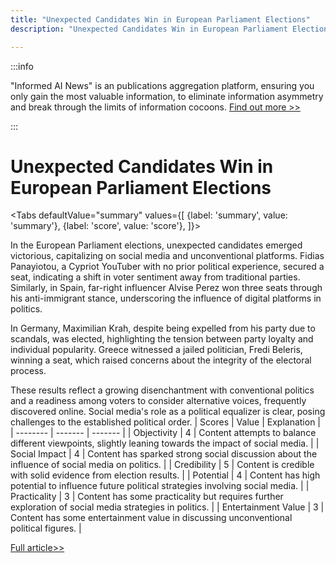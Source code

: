 ```yaml
---
title: "Unexpected Candidates Win in European Parliament Elections"
description: "Unexpected Candidates Win in European Parliament Elections"

---
```



:::info

"Informed AI News" is an publications aggregation platform, ensuring you only gain the most valuable information, to eliminate information asymmetry and break through the limits of information cocoons.  [Find out more >>](/docs/guides)

:::

# Unexpected Candidates Win in European Parliament Elections


<Tabs
	defaultValue="summary"
	values={[
	{label: 'summary', value: 'summary'},
	{label: 'score', value: 'score'},
]}>
<TabItem value="summary">


In the European Parliament elections, unexpected candidates emerged victorious, capitalizing on social media and unconventional platforms. Fidias Panayiotou, a Cypriot YouTuber with no prior political experience, secured a seat, indicating a shift in voter sentiment away from traditional parties. Similarly, in Spain, far-right influencer Alvise Perez won three seats through his anti-immigrant stance, underscoring the influence of digital platforms in politics.

In Germany, Maximilian Krah, despite being expelled from his party due to scandals, was elected, highlighting the tension between party loyalty and individual popularity. Greece witnessed a jailed politician, Fredi Beleris, winning a seat, which raised concerns about the integrity of the electoral process.

These results reflect a growing disenchantment with conventional politics and a readiness among voters to consider alternative voices, frequently discovered online. Social media's role as a political equalizer is clear, posing challenges to the established political order.
</TabItem>
<TabItem value="score">
	| Scores     | Value   | Explanation |
	| -------- | ------- | ------- |
	| Objectivity  | 4    | Content attempts to balance different viewpoints, slightly leaning towards the impact of social media.    |
	| Social Impact | 4     | Content has sparked strong social discussion about the influence of social media on politics.    |
	| Credibility    | 5    | Content is credible with solid evidence from election results.    |
	| Potential    | 4    | Content has high potential to influence future political strategies involving social media.    |
	| Practicality    | 3    | Content has some practicality but requires further exploration of social media strategies in politics.    |
	| Entertainment Value    | 3    | Content has some entertainment value in discussing unconventional political figures.    |
</TabItem>
</Tabs>

[Full article>>](https://apnews.com/article/european-parliament-cyprus-spain-germany-greece-italy-2e508a3dd2bc3695f0ec48286f7aaaf2)
